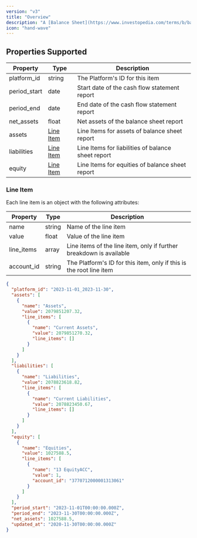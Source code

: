 ```yaml
---
version: "v3"
title: "Overview"
description: "A [Balance Sheet](https://www.investopedia.com/terms/b/balancesheet.asp) is a financial report that shows a business's assets, liabilities, and equity at a specific point in time. In an accounting platform, a balance sheet is typically generated automatically based on the financial transactions that have been recorded in the system."
icon: "hand-wave"
---
```


## Properties Supported

| Property     | Type                                                                              | Description                                        |
| ------------ | --------------------------------------------------------------------------------- | -------------------------------------------------- |
| platform_id  | string                                                                            | The Platform's ID for this item                    |
| period_start | date                                                                              | Start date of the cash flow statement report       |
| period_end   | date                                                                              | End date of the cash flow statement report         |
| net_assets   | float                                                                             | Net assets of the balance sheet report             |
| assets       | [Line Item](/api-reference/v3/accounting/cash-flow-statements/overview#line-item) | Line Items for assets of balance sheet report      |
| liabilities  | [Line Item](/api-reference/v3/accounting/cash-flow-statements/overview#line-item) | Line Items for liabilities of balance sheet report |
| equity       | [Line Item](/api-reference/v3/accounting/cash-flow-statements/overview#line-item) | Line Items for equities of balance sheet report    |

### Line Item

Each line item is an object with the following attributes:

| Property   | Type   | Description                                                         |
| ---------- | ------ | ------------------------------------------------------------------- |
| name       | string | Name of the line item                                               |
| value      | float  | Value of the line item                                              |
| line_items | array  | Line items of the line item, only if further breakdown is available |
| account_id | string | The Platform's ID for this item, only if this is the root line item |

<ResponseExample name="The Balance Sheet Response Object">

```json The Balance Sheet Response Object
{
  "platform_id": "2023-11-01_2023-11-30",
  "assets": [
    {
      "name": "Assets",
      "value": 2079851207.32,
      "line_items": [
        {
          "name": "Current Assets",
          "value": 2079851270.32,
          "line_items": []
        }
      ]
    }
  ],
  "liabilities": [
    {
      "name": "Liabilities",
      "value": 2078823618.82,
      "line_items": [
        {
          "name": "Current Liabilities",
          "value": 2078823450.67,
          "line_items": []
        }
      ]
    }
  ],
  "equity": [
    {
      "name": "Equities",
      "value": 1027588.5,
      "line_items": [
        {
          "name": "13 EquityACC",
          "value": 1,
          "account_id": "3770712000001313061"
        }
      ]
    }
  ],
  "period_start": "2023-11-01T00:00:00.000Z",
  "period_end": "2023-11-30T00:00:00.000Z",
  "net_assets": 1027588.5,
  "updated_at": "2020-11-30T00:00:00.000Z"
}
```

</ResponseExample>
